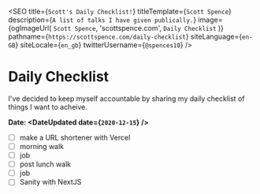 
<SEO
  title={`Scott's Daily Checklist!`}
  titleTemplate={`Scott Spence`}
  description={`A list of talks I have given publically.`}
  image={ogImageUrl(
    `Scott Spence`,
    'scottspence.com',
    `Daily Checklist`
  )}
  pathname={`https://scottspence.com/daily-checklist`}
  siteLanguage={`en-GB`}
  siteLocale={`en_gb`}
  twitterUsername={`@spences10`}
/>

# Daily Checklist

I've decided to keep myself accountable by sharing my daily checklist
of things I want to acheive.

**Date: <DateUpdated date={`2020-12-15`} />**

- [ ] make a URL shortener with Vercel
- [ ] morning walk
- [ ] job
- [ ] post lunch walk
- [ ] job
- [ ] Sanity with NextJS

<!-- Links -->
